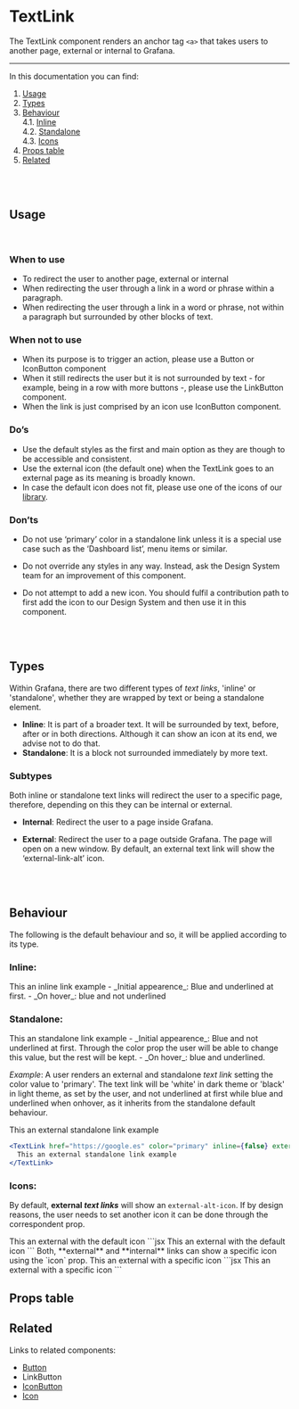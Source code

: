 
<Meta title="MDX|TextLink" component={TextLink} />

# TextLink

The TextLink component renders an anchor tag `<a>` that takes users to another page, external or internal to Grafana.

---

In this documentation you can find:

1. [Usage](#usage)
1. [Types](#types)
1. [Behaviour](#behaviour)
   <br />
   4.1. [Inline](#inline-behaviour)
   <br />
   4.2. [Standalone](#standalone-behaviour)
   <br />
   4.3. [Icons](#icons-behaviour)
1. [Props table](#propstable)
1. [Related](#related)

<br />
<br />

## <a name="usage"/> Usage

<br />

### **When to use**

- To redirect the user to another page, external or internal
- When redirecting the user through a link in a word or phrase within a paragraph.
- When redirecting the user through a link in a word or phrase, not within a paragraph but surrounded by other blocks of text.

### **When not to use**

- When its purpose is to trigger an action, please use a Button or IconButton component
- When it still redirects the user but it is not surrounded by text - for example, being in a row with more buttons -, please use the LinkButton component.
- When the link is just comprised by an icon use IconButton component.

### **Do’s**

- Use the default styles as the first and main option as they are though to be accessible and consistent.
- Use the external icon (the default one) when the TextLink goes to an external page as its meaning is broadly known.
- In case the default icon does not fit, please use one of the icons of our [library](https://developers.grafana.com/ui/latest/index.html?path=/story/docs-overview-icon--icons-overview).

### **Don’ts**

- Do not use ‘primary’ color in a standalone link unless it is a special use case such as the ‘Dashboard list’, menu items or similar.
- Do not override any styles in any way. Instead, ask the Design System team for an improvement of this component.
- Do not attempt to add a new icon. You should fulfil a contribution path to first add the icon to our Design System and then use it in this component.

  <br />
  <br />

## <a name="types"/> Types

Within Grafana, there are two different types of _text links_, 'inline' or 'standalone', whether they are wrapped by text or being a standalone element.

- **Inline**: It is part of a broader text. It will be surrounded by text, before, after or in both directions. Although it can show an icon at its end, we advise not to do that.
- **Standalone**: It is a block not surrounded immediately by more text.

### **Subtypes**

Both inline or standalone text links will redirect the user to a specific page, therefore, depending on this they can be internal or external.

- **Internal**: Redirect the user to a page inside Grafana.
- **External**: Redirect the user to a page outside Grafana. The page will open on a new window. By default, an external text link will show the ‘external-link-alt’ icon.

  <br />
  <br />

## <a name="behaviour"/> Behaviour

The following is the default behaviour and so, it will be applied according to its type.

### <a name="inline-behaviour"/>**Inline**:<br/>

<Preview>
  <TextLink href="https://google.es" external inline>
    This an inline link example
  </TextLink>
</Preview>
- _Initial appearence_: Blue and underlined at first. - _On hover_: blue and not underlined

### <a name="standalone-behaviour"/>**Standalone**:

<Preview>
  <TextLink href="https://google.es" inline={false} external>
    This an standalone link example
  </TextLink>
</Preview>
- _Initial appearence_: Blue and not underlined at first. Through the color prop the user will be able to change this value,
but the rest will be kept. - _On hover_: blue and underlined.

_Example_: A user renders an external and standalone _text link_ setting the color value to 'primary'.
The text link will be 'white' in dark theme or 'black' in light theme, as set by the user, and not underlined at first while blue and underlined when onhover, as it inherits from the standalone default behaviour.

<Preview>
  <TextLink href="https://google.es" color="primary" inline={false} external>
    This an external standalone link example
  </TextLink>
</Preview>

```jsx
<TextLink href="https://google.es" color="primary" inline={false} external>
  This an external standalone link example
</TextLink>
```

### <a name="icons-behaviour"/>**Icons**:

By default, **external _text links_** will show an `external-alt-icon`. If by design reasons, the user needs to set another icon it can be done through the correspondent prop.

<Preview>
  <TextLink href="https://google.es" external>
    This an external with the default icon
  </TextLink>
</Preview>
```jsx
<TextLink href="https://google.es" external>
  This an external with the default icon
</TextLink>
``` Both, **external** and **internal** links can show a specific icon using the `icon` prop.
<Preview>
  <TextLink href="https://google.es" icon="google" external>
    This an external with a specific icon
  </TextLink>
</Preview>
```jsx
<TextLink href="https://google.es" icon="google" external>
  This an external with a specific icon
</TextLink>
```

## <a name="propstable"/>Props table

<ArgsTable of={TextLink} />

## <a name="related"/>Related

Links to related components:

- [Button](/docs/buttons-button--docs)
- LinkButton
- [IconButton](/docs/buttons-iconbutton--docs)
- [Icon](/docs-overview-icon--docs)
